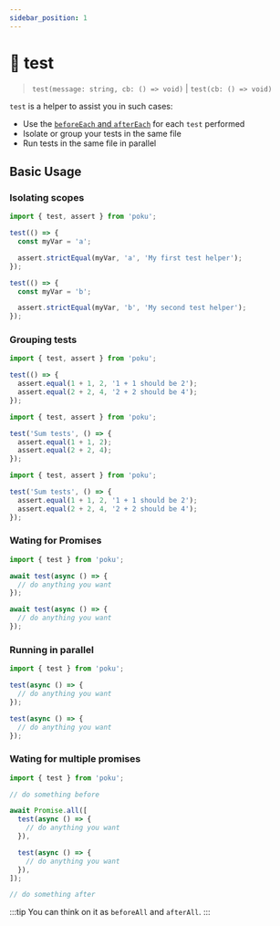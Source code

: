 ```yaml
---
sidebar_position: 1
---
```


# 🧪 test

> `test(message: string, cb: () => void)` | `test(cb: () => void)`

`test` is a helper to assist you in such cases:

- Use the [`beforeEach` and `afterEach`](/docs/documentation/helpers/before-after-each/in-code) for each `test` performed
- Isolate or group your tests in the same file
- Run tests in the same file in parallel

## Basic Usage

### Isolating scopes

```ts
import { test, assert } from 'poku';

test(() => {
  const myVar = 'a';

  assert.strictEqual(myVar, 'a', 'My first test helper');
});

test(() => {
  const myVar = 'b';

  assert.strictEqual(myVar, 'b', 'My second test helper');
});
```

### Grouping tests

```ts
import { test, assert } from 'poku';

test(() => {
  assert.equal(1 + 1, 2, '1 + 1 should be 2');
  assert.equal(2 + 2, 4, '2 + 2 should be 4');
});
```

```ts
import { test, assert } from 'poku';

test('Sum tests', () => {
  assert.equal(1 + 1, 2);
  assert.equal(2 + 2, 4);
});
```

```ts
import { test, assert } from 'poku';

test('Sum tests', () => {
  assert.equal(1 + 1, 2, '1 + 1 should be 2');
  assert.equal(2 + 2, 4, '2 + 2 should be 4');
});
```

### Wating for Promises

```ts
import { test } from 'poku';

await test(async () => {
  // do anything you want
});

await test(async () => {
  // do anything you want
});
```

### Running in parallel

```ts
import { test } from 'poku';

test(async () => {
  // do anything you want
});

test(async () => {
  // do anything you want
});
```

### Wating for multiple promises

```ts
import { test } from 'poku';

// do something before

await Promise.all([
  test(async () => {
    // do anything you want
  }),

  test(async () => {
    // do anything you want
  }),
]);

// do something after
```

:::tip
You can think on it as `beforeAll` and `afterAll`.
:::
